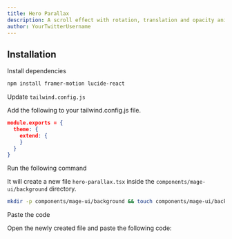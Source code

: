 ```yaml
---
title: Hero Parallax
description: A scroll effect with rotation, translation and opacity animations.
author: YourTwitterUsername
---
```


<ComponentPreview name="background-hero-parallax--docs" />

## Installation

<Steps>
<Step>Install dependencies</Step>

```bash
npm install framer-motion lucide-react
```

<Step>Update `tailwind.config.js`</Step>

Add the following to your tailwind.config.js file.

```json
module.exports = {
  theme: {
    extend: {
    }
  }
}
```

<Step>Run the following command</Step>

It will create a new file `hero-parallax.tsx` inside the `components/mage-ui/background` directory.

```bash 
mkdir -p components/mage-ui/background && touch components/mage-ui/background/hero-parallax.tsx
```

<Step>Paste the code</Step> 

Open the newly created file and paste the following code:

```jsx file=<rootDir>/mage-ui/background/hero-parallax.tsx

```
</Steps>


